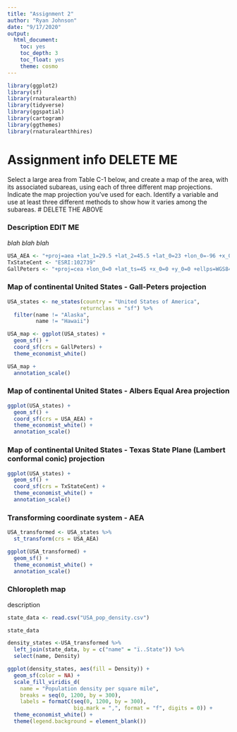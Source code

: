 ```yaml
---
title: "Assignment 2"
author: "Ryan Johnson"
date: "9/17/2020"
output: 
  html_document:
    toc: yes
    toc_depth: 3  
    toc_float: yes
    theme: cosmo
---
```

```r
library(ggplot2)
library(sf)
library(rnaturalearth)
library(tidyverse)
library(ggspatial)
library(cartogram)
library(ggthemes)
library(rnaturalearthhires)
```

# Assignment info DELETE ME
Select a large area from Table C-1 below, and create a map of the area, with its associated subareas,
using each of three different map projections. Indicate the map projection you’ve used for each. Identify a
variable and use at least three different methods to show how it varies among the subareas.
# DELETE THE ABOVE


### Description EDIT ME

*blah blah blah*


```r
USA_AEA <- "+proj=aea +lat_1=29.5 +lat_2=45.5 +lat_0=23 +lon_0=-96 +x_0=0 +y_0=0 +ellps=clrk66 +units=m +no_defs"
TxStateCent <- "ESRI:102739"
GallPeters <- "+proj=cea +lon_0=0 +lat_ts=45 +x_0=0 +y_0=0 +ellps=WGS84 +units=m +no_defs"
```


### Map of continental United States - Gall-Peters projection



```r
USA_states <- ne_states(country = "United States of America",
                       returnclass = "sf") %>% 
  filter(name != "Alaska",
         name != "Hawaii")

USA_map <- ggplot(USA_states) +
  geom_sf() +
  coord_sf(crs = GallPeters) +
  theme_economist_white()

USA_map +
  annotation_scale()
```

### Map of continental United States - Albers Equal Area projection



```r
ggplot(USA_states) +
  geom_sf() +
  coord_sf(crs = USA_AEA) +
  theme_economist_white() +
  annotation_scale()
```

### Map of continental United States - Texas State Plane (Lambert conformal conic) projection



```r
ggplot(USA_states) +
  geom_sf() +
  coord_sf(crs = TxStateCent) +
  theme_economist_white() +
  annotation_scale()
```

### Transforming coordinate system - AEA



```r
USA_transformed <- USA_states %>%
  st_transform(crs = USA_AEA)

ggplot(USA_transformed) +
  geom_sf() +
  theme_economist_white() +
  annotation_scale()
```

### Chloropleth map

description

```r
state_data <- read.csv("USA_pop_density.csv")

state_data
```

```r
density_states <-USA_transformed %>%
  left_join(state_data, by = c("name" = "ï..State")) %>%
  select(name, Density)
```

```r
ggplot(density_states, aes(fill = Density)) +
  geom_sf(color = NA) +
  scale_fill_viridis_d(
    name = "Population density per square mile",
    breaks = seq(0, 1200, by = 300),
    labels = formatC(seq(0, 1200, by = 300), 
                     big.mark = ",", format = "f", digits = 0)) +
  theme_economist_white() +
  theme(legend.background = element_blank())
```

